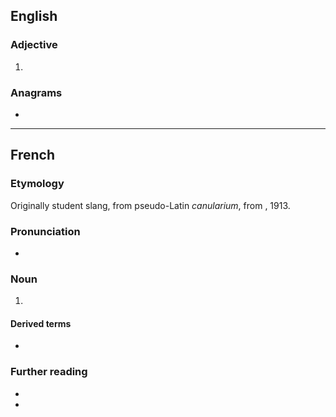 ==English==

===Adjective===
{{en-adj}}

# {{alternative form of|en|cannular}}

===Anagrams===
* {{anagrams|en|a=aaclnru|lacunar}}

----

==French==

===Etymology===
Originally student slang, from pseudo-Latin ''canularium'', from {{m|la|canula}}, 1913.

===Pronunciation===
* {{fr-IPA}}

===Noun===
{{fr-noun|m}}

# {{l|en|hoax}} {{gloss|anything deliberately intended to deceive or trick}}
#: {{syn|fr|supercherie|tromperie|farce|intox}}
#: {{ux|fr|Mon pépé croit que l'alunissage était un '''canular'''.|My grandpa believes that the moon landing was a '''hoax'''.}}

====Derived terms====
* {{l|fr|monter un canular}}

===Further reading===
* {{R:TLFi}}
* {{pedia|lang=fr}}